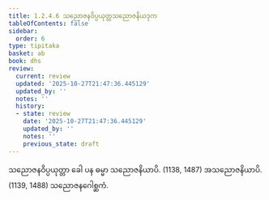 ```yaml
---
title: 1.2.4.6 သညောဇနဝိပ္ပယုတ္တသညောဇနိယဒုက
tableOfContents: false
sidebar:
  order: 6
type: tipitaka
basket: ab
book: dhs
review:
  current: review
  updated: '2025-10-27T21:47:36.445129'
  updated_by: ''
  notes: ''
  history:
  - state: review
    date: '2025-10-27T21:47:36.445129'
    updated_by: ''
    notes: ''
    previous_state: draft
---
```



<ReviewStatus review={frontmatter.review} showDetails={true} />

<HypothesisAnnotation frontmatter={frontmatter} />

<DynamicBreadcrumb />

<Division number="47" book="dhs" e="ch" v="29" p="8">

<Paragraph number="120" book="dhs">
သညောဇနဝိပ္ပယုတ္တာ ခေါ ပန ဓမ္မာ သညောဇနိယာပိ. (<Emphasis>1138, 1487</Emphasis>)
</Paragraph>

<Paragraph number="121" book="dhs">
အသညောဇနိယာပိ. (<Emphasis>1139, 1488</Emphasis>)

</Paragraph>
</Division>

<Paragraph number="122" type="center" book="dhs">
သညောဇနဂေါစ္ဆကံ.
</Paragraph>